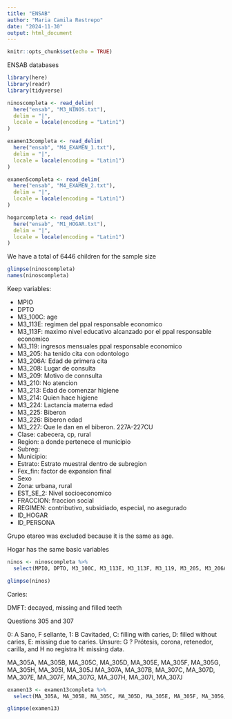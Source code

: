 ```yaml
---
title: "ENSAB"
author: "Maria Camila Restrepo"
date: "2024-11-30"
output: html_document
---
```


```r
knitr::opts_chunk$set(echo = TRUE)
```

ENSAB databases

```r
library(here)
library(readr)
library(tidyverse)

ninoscompleta <- read_delim(
  here("ensab", "M3_NINOS.txt"), 
  delim = "|", 
  locale = locale(encoding = "Latin1")
)

examen13completa <- read_delim(
  here("ensab", "M4_EXAMEN_1.txt"), 
  delim = "|", 
  locale = locale(encoding = "Latin1")
)

examen5completa <- read_delim(
  here("ensab", "M4_EXAMEN_2.txt"), 
  delim = "|", 
  locale = locale(encoding = "Latin1")
)

hogarcompleta <- read_delim(
  here("ensab", "M1_HOGAR.txt"), 
  delim = "|", 
  locale = locale(encoding = "Latin1")
)

```

We have a total of 6446 children for the sample size

```r
glimpse(ninoscompleta)
names(ninoscompleta)
```

Keep variables:

- MPIO
- DPTO
- M3_100C: age
- M3_113E: regimen del ppal responsable economico
- M3_113F: maximo nivel educativo alcanzado por el ppal responsable economico
- M3_119: ingresos mensuales ppal responsable economico
- M3_205: ha tenido cita con odontologo
- M3_206A: Edad de primera cita
- M3_208: Lugar de consulta
- M3_209: Motivo de connsulta
- M3_210: No atencion
- M3_213: Edad de comenzar higiene
- M3_214: Quien hace higiene
- M3_224: Lactancia materna edad
- M3_225: Biberon
- M3_226: Biberon edad
- M3_227: Que le dan en el biberon. 227A-227CU
- Clase: cabecera, cp, rural
- Region: a donde pertenece el municipio
- Subreg:
- Municipio:
- Estrato: Estrato muestral dentro de subregion
- Fex_fin: factor de expansion final
- Sexo
- Zona: urbana, rural
- EST_SE_2: Nivel socioeconomico
- FRACCION: fraccion social
- REGIMEN: contributivo, subsidiado, especial, no asegurado
- ID_HOGAR
- ID_PERSONA

Grupo etareo was excluded because it is the same as age.

Hogar has the same basic variables

```r
ninos <- ninoscompleta %>% 
  select(MPIO, DPTO, M3_100C, M3_113E, M3_113F, M3_119, M3_205, M3_206A, M3_208, M3_209, M3_210, M3_213, M3_214, M3_224, M3_225, M3_226, M3_227, M3_227A, M3_227B, M3_227C, M3_227D, M3_227E, M3_227F, M3_227G, M3_227CU, Clase, Region, Subreg, Estrato, Fex_fin, Sexo, Zona, EST_SE_2, FRACCION, REGIMEN, ID_HOGAR, ID_PERSONA)

glimpse(ninos)
```

Caries:

DMFT: decayed, missing and filled teeth

Questions 305 and 307

0: A Sano, F sellante, 
1: B Cavitaded, C: filling with caries, D: filled without caries, E: missing due to caries.
Unsure: G ? Prótesis, corona, retenedor, carilla, and H no registra
H: missing data. 

MA_305A, MA_305B, MA_305C, MA_305D, MA_305E, MA_305F, MA_305G, MA_305H, MA_305I, MA_305J
MA_307A, MA_307B, MA_307C, MA_307D, MA_307E, MA_307F, MA_307G, MA_307H, MA_307I, MA_307J

```r
examen13 <- examen13completa %>% 
  select(MA_305A, MA_305B, MA_305C, MA_305D, MA_305E, MA_305F, MA_305G, MA_305H, MA_305I, MA_305J, MA_307A, MA_307B, MA_307C, MA_307D, MA_307E, MA_307F, MA_307G, MA_307H, MA_307I, MA_307J, ID_HOGAR, ID_PERSONA)

glimpse(examen13)
```


